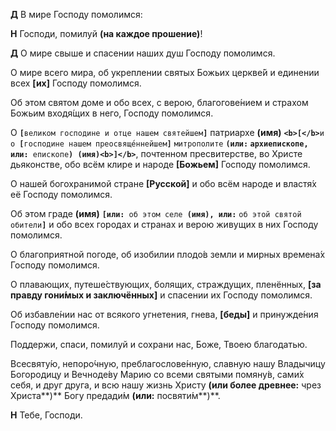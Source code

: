 **Д** В мире Господу помолимся:  

**Н** Господи, помилуй **(на каждое прошение)**!  

**Д** О мире свыше и спасении наших душ Господу помолимся.  

О мире всего мира, об укреплении святых Божьих церкве́й и единении всех **[**их**]** Господу помолимся.  

Об этом святом доме и обо всех, с верою, благогове́нием и страхом Божьим входя́щих в него, Господу помолимся.  

О **`[`**`великом господине и отце нашем святейшем`**`]`** патриархе **(имя)** **`<b>[</b>`**`и о `**`[`**`господине нашем преосвяще́ннейшем`**`]`** ` митрополите ` **` (или: ` **` архиепископе `**`, или: `**` епископе `**`) (имя)<b>]</b>`**, почтенном пресвитерстве, во Христе дьяконстве, обо всём клире и народе **[**Божьем**]** Господу помолимся.  

О нашей богохранимой стране **[**Русской**]** и обо всём народе и властя́х её Господу помолимся.  

Об этом граде **(имя)** **`[или: `**` об этом селе `**` (имя), или:`** ` об этой святой обители `**`]`** и обо всех городах и странах и верою живущих в них Господу помолимся.  

О благоприятной погоде, об изобилии плодо́в земли и мирных времена́х Господу помолимся.  

О плавающих, путеше́ствующих, болящих, страждущих, пленённых, **[**за правду гони́мых и заключённых**]** и спасении их Господу помолимся.  

Об избавле́нии нас от всякого угнетения, гнева, **[**беды́**]** и принужде́ния Господу помолимся.  

Поддержи, спаси, помилуй и сохрани нас, Боже, Твоею благодатью.  

Всесвяту́ю, непоро́чную, преблагослове́нную, славную нашу Владычицу Богородицу и Вечноде́ву Марию со всеми святыми помяну́в, сами́х себя, и друг друга, и всю нашу жизнь Христу **(или более древнее:** чрез Христа**)** Богу предади́м **(или:** посвяти́м**)**.  

**Н** Тебе, Господи.
